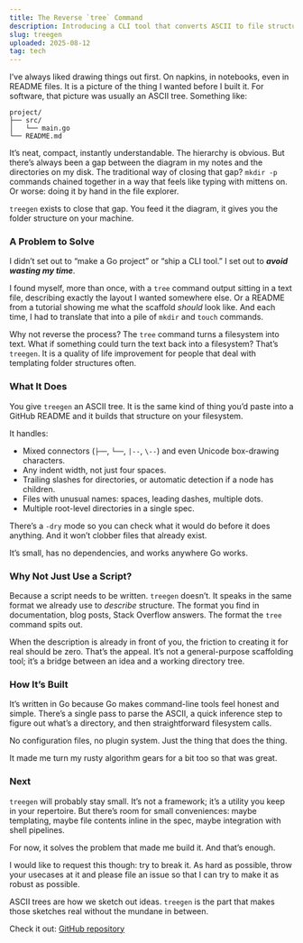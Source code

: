 ```yaml
---
title: The Reverse `tree` Command
description: Introducing a CLI tool that converts ASCII to file structures
slug: treegen
uploaded: 2025-08-12
tag: tech
---
```


I’ve always liked drawing things out first.
On napkins, in notebooks, even in README files. It is a picture of the thing I wanted before I built it. For software, that picture was usually an ASCII tree. Something like:

```
project/
├── src/
│   └── main.go
└── README.md
```

It’s neat, compact, instantly understandable. The hierarchy is obvious. But there’s always been a gap between the diagram in my notes and the directories on my disk. The traditional way of closing that gap? `mkdir -p` commands chained together in a way that feels like typing with mittens on. Or worse: doing it by hand in the file explorer.

`treegen` exists to close that gap. You feed it the diagram, it gives you the folder structure on your machine.


### A Problem to Solve

I didn’t set out to “make a Go project” or “ship a CLI tool.”
I set out to ***avoid wasting my time***.

I found myself, more than once, with a `tree` command output sitting in a text file, describing exactly the layout I wanted somewhere else. Or a README from a tutorial showing me what the scaffold *should* look like. And each time, I had to translate that into a pile of `mkdir` and `touch` commands.

Why not reverse the process? The `tree` command turns a filesystem into text. What if something could turn the text back into a filesystem? That’s `treegen`. It is a quality of life improvement for people that deal with templating folder structures often.


### What It Does

You give `treegen` an ASCII tree. It is the same kind of thing you’d paste into a GitHub README and it builds that structure on your filesystem.

It handles:

* Mixed connectors (`├──`, `└──`, `|--`, `\--`) and even Unicode box-drawing characters.
* Any indent width, not just four spaces.
* Trailing slashes for directories, or automatic detection if a node has children.
* Files with unusual names: spaces, leading dashes, multiple dots.
* Multiple root-level directories in a single spec.

There’s a `-dry` mode so you can check what it would do before it does anything. And it won’t clobber files that already exist.

It’s small, has no dependencies, and works anywhere Go works.


### Why Not Just Use a Script?

Because a script needs to be written. `treegen` doesn’t.
It speaks in the same format we already use to *describe* structure. The format you find in documentation, blog posts, Stack Overflow answers. The format the `tree` command spits out.

When the description is already in front of you, the friction to creating it for real should be zero. That’s the appeal. It’s not a general-purpose scaffolding tool; it’s a bridge between an idea and a working directory tree.


### How It’s Built

It’s written in Go because Go makes command-line tools feel honest and simple. There’s a single pass to parse the ASCII, a quick inference step to figure out what’s a directory, and then straightforward filesystem calls.

No configuration files, no plugin system. Just the thing that does the thing.

It made me turn my rusty algorithm gears for a bit too so that was great.


### Next

`treegen` will probably stay small. It’s not a framework; it’s a utility you keep in your repertoire. But there’s room for small conveniences: maybe templating, maybe file contents inline in the spec, maybe integration with shell pipelines.

For now, it solves the problem that made me build it. And that’s enough.

I would like to request this though: try to break it. As hard as possible, throw your usecases at it and please file an issue so that I can try to make it as robust as possible.


ASCII trees are how we sketch out ideas. `treegen` is the part that makes those sketches real without the mundane in between.

Check it out: [GitHub repository](https://github.com/mayur57/treegen)
